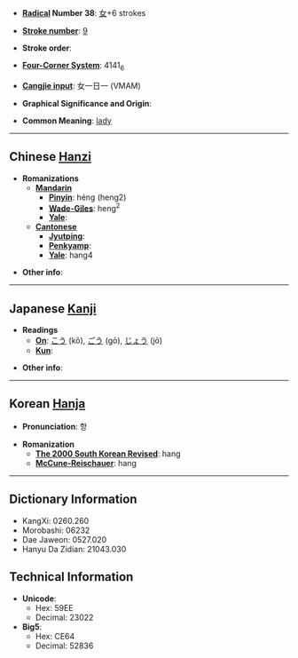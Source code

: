 * '''[[Wiktionary:Chinese radical index| Radical]] Number 38''': [[Wiktionary:Chinese radical index 女|女]]+6 strokes

* '''[[Wiktionary:Chinese total strokes index|Stroke number]]''': [[Wiktionary:Chinese total strokes index 9|9]]

* '''Stroke order''': 

* '''[[Wiktionary:Chinese four corner index|Four-Corner System]]''': 4141<sub>6</sub>

* '''[[Wiktionary:Chinese Cangjie index|Cangjie input]]''': 女一日一 (VMAM)

* '''Graphical Significance and Origin''': 

* '''Common Meaning''': [[lady]]

----

== Chinese [[Hanzi]] ==

* '''Romanizations'''
** '''[[Mandarin]]'''
*** '''[[Pinyin]]''': héng (heng2)
*** '''[[Wade-Giles]]''': heng<sup>2</sup>
*** '''[[Yale]]''': 
** '''[[Cantonese]]'''
*** '''[[Jyutping]]''':
*** '''[[Penkyamp]]''': 
*** '''[[Yale]]''': hang4

* '''Other info''': 

----

== Japanese [[Kanji]] ==

* '''Readings'''
** '''[[On]]''': [[こう]] (kō), [[ごう]] (gō), [[じょう]] (jō)
** '''[[Kun]]''': 

* '''Other info''':  

----

== Korean [[Hanja]] ==

* '''Pronunciation''': 항

* '''Romanization'''
** '''[[The 2000 South Korean Revised Romanization|The 2000 South Korean Revised]]''': hang
** '''[[McCune-Reischauer]]''': hang

----

== Dictionary Information ==

* KangXi: 0260.260
* Morobashi: 06232
* Dae Jaweon: 0527.020
* Hanyu Da Zidian: 21043.030

== Technical Information ==

* '''Unicode''':
** Hex: 59EE
** Decimal: 23022
* '''Big5''':
** Hex: CE64
** Decimal: 52836